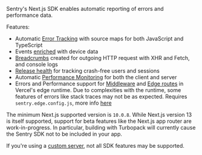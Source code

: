 Sentry's Next.js SDK enables automatic reporting of errors and performance data.

Features:

- Automatic [Error Tracking](/product/issues/) with source maps for both JavaScript and TypeScript
- Events [enriched](/platforms/javascript/enriching-events/context/) with device data
- [Breadcrumbs](/platforms/javascript/enriching-events/breadcrumbs/) created for outgoing HTTP request with XHR and Fetch, and console logs
- [Release health](/product/releases/health/) for tracking crash-free users and sessions
- Automatic [Performance Monitoring](/product/performance/) for both the client and server
- Errors and Performance support for [Middleware](https://vercel.com/docs/concepts/functions/edge-middleware) and [Edge routes](https://vercel.com/docs/concepts/functions/edge-functions) in Vercel's edge runtime. Due to complexities with the runtime, some features of errors like stack traces may not be as expected. Requires <code>sentry.edge.config.js</code>, more info [here](/platforms/javascript/guides/nextjs/manual-setup/#create-initialization-config-files)

<Note>

The minimum Next.js supported version is `10.0.8`. While Next.js version 13 is itself supported, support for beta features like the Next.js app router are work-in-progress. In particular, building with Turbopack will currently cause the Sentry SDK not to be included in your app.

</Note>

<Note>

If you're using a [custom server](https://nextjs.org/docs/advanced-features/custom-server), not all SDK features may be supported.

</Note>
